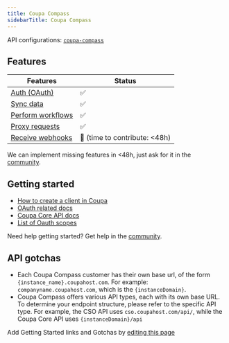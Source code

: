 ```yaml
---
title: Coupa Compass
sidebarTitle: Coupa Compass
---
```



<Overview />

API configurations: [`coupa-compass`](https://nango.dev/providers.yaml)

## Features

| Features | Status |
| - | - |
| [Auth (OAuth)](/guides/getting-started/authorize-an-api-from-your-app) | ✅ |
| [Sync data](/guides/getting-started/read-from-an-api) | ✅ |
| [Perform workflows](/guides/getting-started/write-to-an-api) | ✅ |
| [Proxy requests](/guides/proxy-requests-to-an-api) | ✅ |
| [Receive webhooks](/guides/receive-webhooks-from-an-api) | 🚫 (time to contribute: &lt;48h) |

<Tip>We can implement missing features in &lt;48h, just ask for it in the [community](https://nango.dev/slack).</Tip>

## Getting started

-   [How to create a client in Coupa](https://compass.coupa.com/_dita_/en-us/documentation/plat/integ/coupa_core_api/topics/openid_connect_clients.dita#section-2)
-   [OAuth related docs](https://compass.coupa.com/_dita_/en-us/documentation/plat/integ/coupa_core_api/topics/openid_connect_clients.dita#section-5)
-   [Coupa Core API docs](https://compass.coupa.com/en-us/products/product-documentation/integration-technical-documentation/the-coupa-core-api)
-   [List of Oauth scopes](https://compass.coupa.com/_dita_/en-us/documentation/plat/integ/coupa_core_api/topics/openid_connect_clients.dita#section-3)

<Tip>Need help getting started? Get help in the [community](https://nango.dev/slack).</Tip>

## API gotchas
- Each Coupa Compass customer has their own base url, of the form `{instance_name}.coupahost.com`. For example: `companyname.coupahost.com`, which is the `{instanceDomain}`.
- Coupa Compass offers various API types, each with its own base URL. To determine your endpoint structure, please refer to the specific API type. For example, the CSO API uses `cso.coupahost.com/api/`, while the Coupa Core API uses `{instanceDomain}/api`

<Note>Add Getting Started links and Gotchas by [editing this page](https://github.com/nangohq/nango/tree/master/docs-v2/integrations/all/coupa-compass.mdx)</Note>
